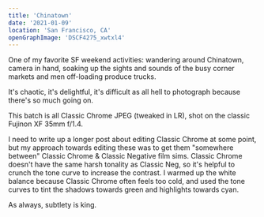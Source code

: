 ```yaml
---
title: 'Chinatown'
date: '2021-01-09'
location: 'San Francisco, CA'
openGraphImage: 'DSCF4275_xwtxl4'
---
```


<InteractiveImage imageId="DSCF4275_xwtxl4" />

One of my favorite SF weekend activities: wandering around Chinatown, camera in hand, soaking up the sights and sounds of the busy corner markets and men 
off-loading produce trucks.

It's chaotic, it's delightful, it's difficult as all hell to photograph because there's so much going on.

<InteractiveImage imageId="DSCF4241_thn9dr" />

This batch is all Classic Chrome JPEG (tweaked in LR), shot on the classic Fujinon XF 35mm f/1.4.

<InteractiveImage imageId="DSCF4266_zvqzdh" />
<BelowTheFold>
  <InteractiveImage imageId="DSCF4313_gwe5fy" />

  I need to write up a longer post about editing Classic Chrome at some point, but my approach towards editing these was to get them "somewhere between" Classic Chrome & Classic Negative film sims. Classic Chrome doesn't have the same harsh tonality as Classic Neg, so it's helpful to crunch the tone curve to increase the contrast. I warmed up the white balance because Classic Chrome often feels too cold, and used the tone curves to tint the shadows towards green and highlights towards cyan.

  As always, subtlety is king.

  <InteractiveImage imageId="DSCF4324_ykcejw" />

  <InteractiveImage imageId="DSCF4341_gdjd65" />
  <InteractiveImage imageId="DSCF4358_wwmizk" />
  <InteractiveImage imageId="DSCF4360_ifustq" />
  <InteractiveImage imageId="DSCF4365_4_pgdgjj" />
  <InteractiveImage imageId="DSCF4369_2_uo7wjx" />
  <InteractiveImage imageId="DSCF4374_xx2iok" />
  <InteractiveImage imageId="DSCF4415_iuxvj4" />
  <InteractiveImage imageId="DSCF4435_btxrg4" />
  <InteractiveImage imageId="DSCF4442_k8itiu" />
  <InteractiveImage imageId="DSCF4445_t7xdbp" />
  <InteractiveImage imageId="DSCF4454_unm1gk" />
</BelowTheFold>
